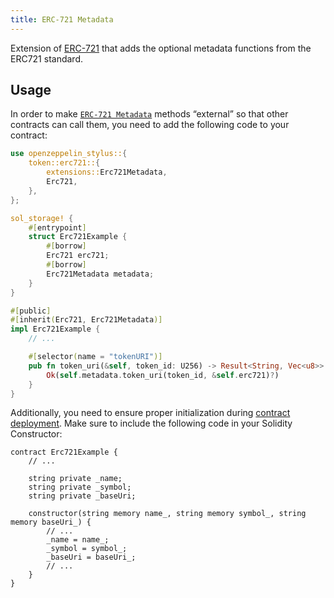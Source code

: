 ```yaml
---
title: ERC-721 Metadata
---
```


Extension of [ERC-721](erc721.mdx) that adds the optional metadata functions from the ERC721 standard.

## Usage

In order to make [`ERC-721 Metadata`](https://docs.rs/openzeppelin-stylus/0.1.0/openzeppelin_stylus/token/erc721/extensions/metadata/index.html)  methods “external” so that other contracts can call them, you need to add the following code to your contract:

```rust
use openzeppelin_stylus::{
    token::erc721::{
        extensions::Erc721Metadata,
        Erc721,
    },
};

sol_storage! {
    #[entrypoint]
    struct Erc721Example {
        #[borrow]
        Erc721 erc721;
        #[borrow]
        Erc721Metadata metadata;
    }
}

#[public]
#[inherit(Erc721, Erc721Metadata)]
impl Erc721Example {
    // ...

    #[selector(name = "tokenURI")]
    pub fn token_uri(&self, token_id: U256) -> Result<String, Vec<u8>> {
        Ok(self.metadata.token_uri(token_id, &self.erc721)?)
    }
}
```

Additionally, you need to ensure proper initialization during [contract deployment](deploy.mdx).
Make sure to include the following code in your Solidity Constructor:

```solidity
contract Erc721Example {
    // ...

    string private _name;
    string private _symbol;
    string private _baseUri;

    constructor(string memory name_, string memory symbol_, string memory baseUri_) {
        // ...
        _name = name_;
        _symbol = symbol_;
        _baseUri = baseUri_;
        // ...
    }
}
```
